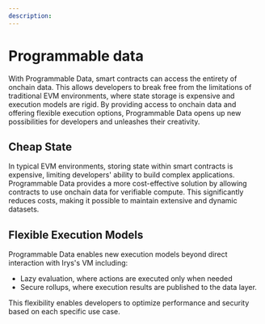 ```yaml
---
description:
---
```



# Programmable data

<div className="">
	<SimpleRiveViewer
		src="/programmable-data/programmable-data.riv"
		width={850}
		height={300}
		stateMachine="Programmable Data"
	/>
</div>

With Programmable Data, smart contracts can access the entirety of onchain data. This allows developers to break free from the limitations of traditional EVM environments, where state storage is expensive and execution models are rigid. By providing access to onchain data and offering flexible execution options, Programmable Data opens up new possibilities for developers and unleashes their creativity.

## Cheap State

In typical EVM environments, storing state within smart contracts is expensive, limiting developers' ability to build complex applications. Programmable Data provides a more cost-effective solution by allowing contracts to use onchain data for verifiable compute. This significantly reduces costs, making it possible to maintain extensive and dynamic datasets.

## Flexible Execution Models

Programmable Data enables new execution models beyond direct interaction with Irys's VM including:

- Lazy evaluation, where actions are executed only when needed
- Secure rollups, where execution results are published to the data layer.

This flexibility enables developers to optimize performance and security based on each specific use case.
